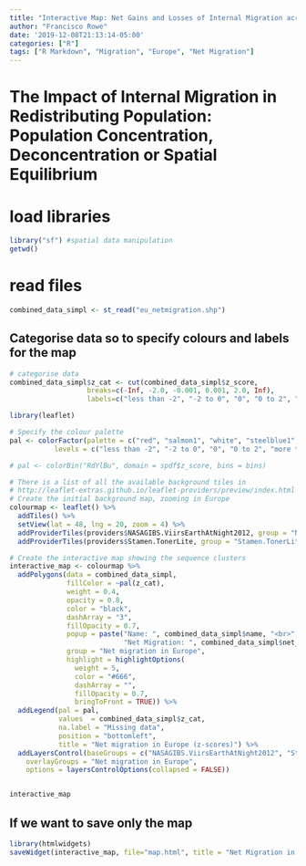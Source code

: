 ```yaml
---
title: "Interactive Map: Net Gains and Losses of Internal Migration across Europe"
author: "Francisco Rowe"
date: '2019-12-08T21:13:14-05:00'
categories: ["R"]
tags: ["R Markdown", "Migration", "Europe", "Net Migration"]
---
```


# The Impact of Internal Migration in Redistributing Population: Population Concentration, Deconcentration or Spatial Equilibrium

# load libraries
```r
library("sf") #spatial data manipulation
getwd()
```

# read files
```r
combined_data_simpl <- st_read("eu_netmigration.shp")
```

## Categorise data so to specify colours and labels for the map
```r
# categorise data
combined_data_simpl$z_cat <- cut(combined_data_simpl$z_score,
                   breaks=c(-Inf, -2.0, -0.001, 0.001, 2.0, Inf),
                   labels=c("less than -2", "-2 to 0", "0", "0 to 2", "more than 2"))

```



```r
library(leaflet)

# Specify the colour palette
pal <- colorFactor(palette = c("red", "salmon1", "white", "steelblue1", "blue"), 
           levels = c("less than -2", "-2 to 0", "0", "0 to 2", "more than 2"), ordered = FALSE)

# pal <- colorBin("RdYlBu", domain = spdf$z_score, bins = bins)

# There is a list of all the available background tiles in
# http://leaflet-extras.github.io/leaflet-providers/preview/index.html
# Create the initial background map, zooming in Europe
colourmap <- leaflet() %>% 
  addTiles() %>% 
  setView(lat = 48, lng = 20, zoom = 4) %>% 
  addProviderTiles(providers$NASAGIBS.ViirsEarthAtNight2012, group = "NASAGIBS.ViirsEarthAtNight2012") %>% 
  addProviderTiles(providers$Stamen.TonerLite, group = "Stamen.TonerLite")

# Create the interactive map showing the sequence clusters
interactive_map <- colourmap %>%
  addPolygons(data = combined_data_simpl,
              fillColor = ~pal(z_cat),
              weight = 0.4,
              opacity = 0.8,
              color = "black",
              dashArray = "3",
              fillOpacity = 0.7,
              popup = paste("Name: ", combined_data_simpl$name, "<br>",
                            "Net Migration: ", combined_data_simpl$net_migr, "<br>"),
              group = "Net migration in Europe",
              highlight = highlightOptions(
                weight = 5,
                color = "#666",
                dashArray = "",
                fillOpacity = 0.7,
                bringToFront = TRUE)) %>% 
  addLegend(pal = pal,
            values  = combined_data_simpl$z_cat,
            na.label = "Missing data",
            position = "bottomleft",
            title = "Net migration in Europe (z-scores)") %>% 
  addLayersControl(baseGroups = c("NASAGIBS.ViirsEarthAtNight2012", "Stamen.TonerLite"),
    overlayGroups = "Net migration in Europe",
    options = layersControlOptions(collapsed = FALSE))


interactive_map


```

## If we want to save only the map

```r
library(htmlwidgets)
saveWidget(interactive_map, file="map.html", title = "Net Migration in Europe", selfcontained=TRUE)
```




